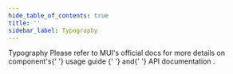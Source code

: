 ```yaml
---
hide_table_of_contents: true
title: ''
sidebar_label: Typography
---
```




<Grid container spacing={6}>
  <Grid item xs={12}>
    <Typography variant='h5'>Typography</Typography>
    <Typography variant='body2'>
      Please refer to MUI&#39;s official docs for more details on component&#39;s{' '}
      <Link href='https://mui.com/material-ui/react-typography/' target='_blank' rel='noopener noreferrer' className='no-underline'>
        usage guide
      </Link>{' '}
      and{' '}
      <Link href='https://mui.com/material-ui/api/typography/' target='_blank' rel='noopener noreferrer' className='no-underline'>
        API documentation
      </Link>
      .
    </Typography>
  </Grid>
  <Grid item xs={12}>
    <TypographyHeadings />
  </Grid>
  <Grid item xs={12}>
    <TypographyTexts />
  </Grid>
</Grid>
